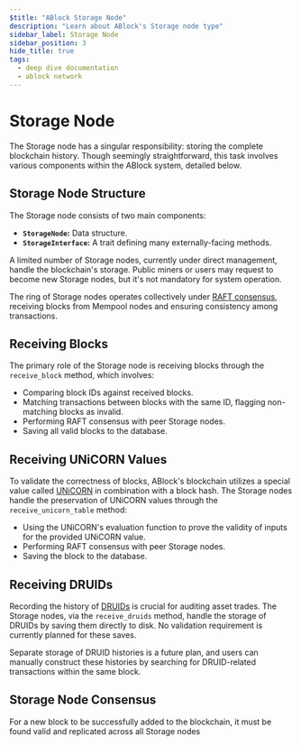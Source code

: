 ```yaml
---
$title: "ABlock Storage Node"
description: "Learn about ABlock's Storage node type"
sidebar_label: Storage Node
sidebar_position: 3
hide_title: true
tags:
  - deep dive documentation
  - ablock network
---
```


# Storage Node

The Storage node has a singular responsibility: storing the complete blockchain history. Though seemingly straightforward, this task involves various components within the ABlock system, detailed below.

## Storage Node Structure

The Storage node consists of two main components:
- **`StorageNode`:** Data structure.
- **`StorageInterface`:** A trait defining many externally-facing methods.

A limited number of Storage nodes, currently under direct management, handle the blockchain's storage. Public miners or users may request to become new Storage nodes, but it's not mandatory for system operation.

The ring of Storage nodes operates collectively under [RAFT consensus](https://raft.github.io/), receiving blocks from Mempool nodes and ensuring consistency among transactions.

## Receiving Blocks

The primary role of the Storage node is receiving blocks through the `receive_block` method, which involves:
- Comparing block IDs against received blocks.
- Matching transactions between blocks with the same ID, flagging non-matching blocks as invalid.
- Performing RAFT consensus with peer Storage nodes.
- Saving all valid blocks to the database.

## Receiving UNiCORN Values

To validate the correctness of blocks, ABlock's blockchain utilizes a special value called [UNiCORN](unicorns) in combination with a block hash. The Storage nodes handle the preservation of UNiCORN values through the `receive_unicorn_table` method:
- Using the UNiCORN's evaluation function to prove the validity of inputs for the provided UNiCORN value.
- Performing RAFT consensus with peer Storage nodes.
- Saving the block to the database.

## Receiving DRUIDs

Recording the history of [DRUIDs](https://medium.com/the-zendesk/druids-how-to-easily-trade-on-blockchains-without-smart-contracts-ac1af79a34df) is crucial for auditing asset trades. The Storage nodes, via the `receive_druids` method, handle the storage of DRUIDs by saving them directly to disk. No validation requirement is currently planned for these saves.

Separate storage of DRUID histories is a future plan, and users can manually construct these histories by searching for DRUID-related transactions within the same block.

## Storage Node Consensus

For a new block to be successfully added to the blockchain, it must be found valid and replicated across all Storage nodes
